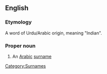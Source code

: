 ==English==

===Etymology===
A word of Urdu/Arabic origin, meaning "Indian".

===Proper noun===
{{en-proper noun}}

# An [[Arabic]] [[surname]]

[[Category:Surnames]]